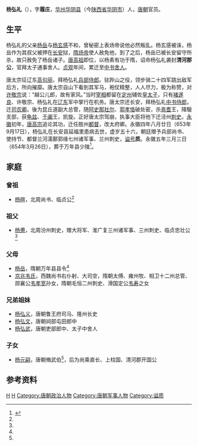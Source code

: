'''杨弘礼'''（{{bd|598年||653年|9月17日|catIdx=Y}}），字'''履庄'''，[[华州_(太和)|华州]][[华阴县|华阴县]]（今[[陕西省|陕西省]][[华阴市|华阴市]]）人，[[唐朝|唐朝]]官员。

==生平==
杨弘礼的父亲[[杨岳_(苍山县公)|杨岳]]与[[杨玄感|杨玄感]]不和，曾秘密上表炀帝说他必然叛乱。杨玄感被诛，杨岳作为其叔父被押在[[长安|长安]]狱，[[隋炀帝|隋炀帝]]使人赦免他，到了之后，杨岳已被长安留守所杀，故只赦免了杨岳诸子。[[唐高祖|唐高祖]]即位，以杨素有功于隋，诏命杨弘礼袭封'''清河郡公'''，官拜太子通事舍人。[[贞观_(唐朝)|贞观]]年间，累迁至[[中书舍人|中书舍人]]。

唐太宗征辽东[[高句丽|高句丽]]，拜杨弘礼[[兵部侍郎|兵部侍郎]]。驻跸山之役，领步骑二十四军跳出敌军后方，所向摧靡。唐太宗自山下看到其军马，袍仗精整，人人尽力，极为称赞，对[[许敬宗|许敬宗]]说：“越公儿郎，故有家风。”当时[[宰相|宰相]]都留在[[定州|定州]]辅佐[[皇太子|皇太子]]，只有[[褚遂良|褚遂良]]、许敬宗、杨弘礼在[[辽东|辽东]]军中掌行在机务。唐太宗还长安，拜杨弘礼[[中书侍郎|中书侍郎]]，迁[[司农卿|司农卿]]。後为昆丘道副大总管，随[[阿史那社尔|阿史那社尔]]、[[郭孝恪|郭孝恪]]破处密，杀[[焉耆|焉耆]]王，降馺支部，获[[龟兹|龟兹]]、[[于阗|于阗]]王，凯旋。正好唐太宗驾崩，执事大臣将他下迁泾州[[刺史|刺史]]。[[永徽|永徽]]初年，[[唐高宗|唐高宗]]追论其功，迁任胜州[[都督|都督]]，改太府卿。永徽四年八月廿日（653年9月17日），杨弘礼在长安县延福里患病去世，虚岁五十六，朝廷赠予兵部尚书、使持节、都督兰河濡鄯郭缘七州诸军事、兰州刺史，[[谥号|谥号]]'''质'''。永徽五年三月三日（654年3月26日），葬于万年县少陵<ref name=autogenerated1>{{Citation | last= | first= | author-link=王慶衛 | year=2017年 | title=《唐貞觀二十二年崑丘道行軍再探討——以新出<楊弘禮墓誌>爲中心考释》 | periodical=《魏晋南北朝隋唐史资料》 | volume= | issue=01期 | pages=138-152 | url=http://www.cnki.com.cn/Article/CJFDTOTAL-PWJN201701007.htm | doi= | oclc= | accessdate=2019-09-20 | archive-date=2020-04-18 | archive-url=https://web.archive.org/web/20200418013341/http://www.cnki.com.cn/Article/CJFDTOTAL-PWJN201701007.htm | dead-url=no }}</ref>。

==家庭==
===曾祖===
*[[杨暄|杨暄]]，北周尚书、临贞公<ref name=autogenerated1 />

===祖父===
*[[杨旉|杨旉]]，北周汾州刺史，赠大将军、淮广复三州诸军事、三州刺史、临贞忠壮公<ref name=autogenerated1 />

===父母===
*[[杨岳_(苍山县公)|杨岳]]，隋朝万年县县令<ref name=autogenerated1 />
*[[京兆韦氏|京兆韦氏]]，西魏尚书右仆射、大司空，隋朝太傅、雍州牧、相卫十二州总管、郧襄公[[韦孝宽|韦孝宽]]孙女，隋朝毛恒二州刺史、滑国定公[[韦寿|韦寿]]之女

===兄弟姐妹===
*[[杨弘义|杨弘义]]，唐朝鲁王府司马、隆州长史
*[[杨弘文|杨弘文]]，唐朝祠部屯田郎中
*[[杨弘武|杨弘武]]，唐朝吏部郎中、太子中舍人

===子女===
*[[杨元嗣|杨元嗣]]，唐朝脩武伯<ref name=autogenerated1 />，后为尚乘直长、上柱国、清河郡开国公

==参考资料==
{{reflist}}

{{DEFAULTSORT:Y}}
[[Category:弘农杨氏|H]]
[[Category:唐朝郡公|H]]
[[Category:唐朝政治人物|Category:唐朝政治人物]]
[[Category:唐朝军事人物|Category:唐朝军事人物]]
[[Category:谥质|Category:谥质]]